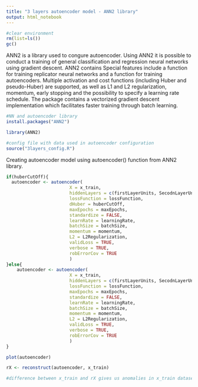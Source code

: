 ```yaml
---
title: "3 layers autoencoder model - ANN2 library"
output: html_notebook
---
```


```r
#clear environment
rm(list=ls())
gc()
```
ANN2 is a library used to congure autoencoder. Using ANN2 it is possible to conduct a
training of general classification and regression neural networks using gradient descent. ANN2 contains Special features include a function for training replicator neural networks and a function for training autoencoders. Multiple activation and cost functions (including Huber and pseudo-Huber) are supported, as well as L1 and L2 regularization, momentum, early stopping and the possibility to specify a learning rate schedule. The package contains a vectorized gradient descent implementation which facilitates faster training through batch learning.
```r
#NN and autoencoder library
install.packages("ANN2")

library(ANN2)

#config file with data used in autoencoder configuration
source("3layers_config.R")

```


Creating autoencoder model using autoencoder() function from ANN2 library.
```r
if(huberCutOff){
  autoencoder <- autoencoder(
                        X = x_train, 
                        hiddenLayers = c(firstLayerUnits, SecodnLayerUnits, ThirdLayerUnits),
                        lossFunction = lossFunction,
                        dHuber = huberCutOff,
                        maxEpochs = maxEpochs,
                        standardize = FALSE,
                        learnRate = learningRate,
                        batchSize = batchSize,
                        momentum = momentum,
                        L2 = L2Regularization,
                        validLoss = TRUE,
                        verbose = TRUE,
                        robErrorCov = TRUE
                        )
}else{
    autoencoder <- autoencoder(
                        X = x_train, 
                        hiddenLayers = c(firstLayerUnits, SecodnLayerUnits, ThirdLayerUnits),
                        lossFunction = lossFunction,
                        maxEpochs = maxEpochs,
                        standardize = FALSE,
                        learnRate = learningRate,
                        batchSize = batchSize,
                        momentum = momentum,
                        L2 = L2Regularization,
                        validLoss = TRUE,
                        verbose = TRUE,
                        robErrorCov = TRUE
                        )
}
```

```r
plot(autoencoder)

rX <- reconstruct(autoencoder, x_train)

#difference between x_train and rX gives us anomalies in x_train dataset.
```